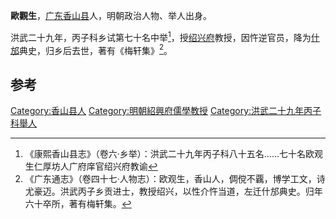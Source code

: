'''歐觀生'''，[[广东|广东]][[香山县|香山县]]人，明朝政治人物、举人出身。

洪武二十九年，丙子科乡试第七十名中举<ref>《康熙香山县志》（卷六·乡举）：洪武二十九年丙子科八十五名……七十名欧观生仁厚坊人广府庠官绍兴府教谕</ref>，授[[绍兴府|绍兴府]]教授，因忤逆官员，降为[[什邡|什邡]]典史，归乡后去世，著有《梅轩集》<ref>《广东通志》（卷四十七·人物志）：欧观生，香山人，倜傥不覊，博学工文，诗尤豪迈。洪武丙子乡贡进士，教授绍兴，以性介忤当道，左迁什邡典史。归年六十卒所，著有梅轩集。</ref>。

==参考==
{{reflist}}

{{明朝人物小作品}}

[[Category:香山县人|Category:香山县人]]
[[Category:明朝紹興府儒學教授|Category:明朝紹興府儒學教授]]
[[Category:洪武二十九年丙子科舉人|Category:洪武二十九年丙子科舉人]]
